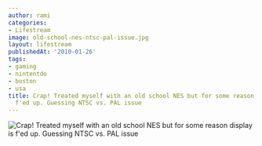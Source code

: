 ```yaml
---
author: rami
categories:
- Lifestream
image: old-school-nes-ntsc-pal-issue.jpg
layout: lifestream
publishedAt: '2010-01-26'
tags:
- gaming
- nintentdo
- boston
- usa
title: Crap! Treated myself with an old school NES but for some reason display is
  f'ed up. Guessing NTSC vs. PAL issue
---
```


![Crap! Treated myself with an old school NES but for some reason display is f'ed up. Guessing NTSC vs. PAL issue](/assets/images/content/lifestream/old-school-nes-ntsc-pal-issue.jpg)
